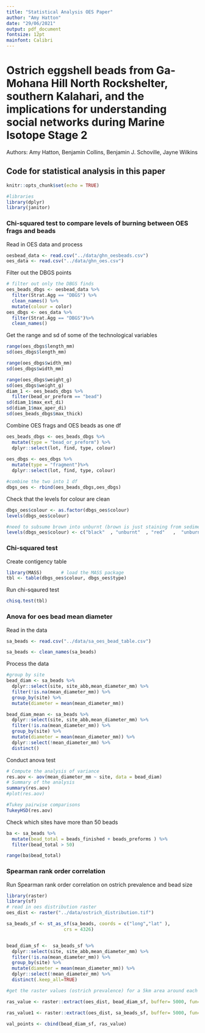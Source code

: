 ```yaml
---
title: "Statistical Analysis OES Paper"
author: "Amy Hatton"
date: "29/06/2021"
output: pdf_document
fontsize: 12pt
mainfont: Calibri
---
```

# Ostrich eggshell beads from Ga-Mohana Hill North Rockshelter, southern Kalahari, and the implications for understanding social networks during Marine Isotope Stage 2

Authors: Amy Hatton, Benjamin Collins, Benjamin J. Schoville, Jayne Wilkins

## Code for statistical analysis in this paper
```r
knitr::opts_chunk$set(echo = TRUE)

#libraries
library(dplyr)
library(janitor)
```

### Chi-squared test to compare levels of burning between OES frags and beads

Read in OES data and process
```r
oesbead_data <- read.csv("../data/ghn_oesbeads.csv")
oes_data <- read.csv("../data/ghn_oes.csv")
```
Filter out the DBGS points
```r
# filter out only the DBGS finds
oes_beads_dbgs <- oesbead_data %>% 
  filter(Strat.Agg == "DBGS") %>% 
  clean_names() %>% 
  mutate(colour = color) 
oes_dbgs <- oes_data %>% 
  filter(Strat.Agg == "DBGS")%>% 
  clean_names()
```

Get the range and sd of some of the technological variables
```r
range(oes_dbgs$length_mm)
sd(oes_dbgs$length_mm)

range(oes_dbgs$width_mm)
sd(oes_dbgs$width_mm)

range(oes_dbgs$weight_g)
sd(oes_dbgs$weight_g)
diam_1 <- oes_beads_dbgs %>% 
  filter(bead_or_preform == "bead") 
sd(diam_1$max_ext_di)
sd(diam_1$max_aper_di)
sd(oes_beads_dbgs$max_thick)
```

Combine OES frags and OES beads as one df
```r
oes_beads_dbgs <- oes_beads_dbgs %>% 
  mutate(type = "bead_or_preform") %>% 
  dplyr::select(lot, find, type, colour)
  
oes_dbgs <- oes_dbgs %>% 
  mutate(type = "fragment")%>% 
  dplyr::select(lot, find, type, colour)

#combine the two into 1 df
dbgs_oes <- rbind(oes_beads_dbgs,oes_dbgs)
```

Check that the levels for colour are clean
```r
dbgs_oes$colour <- as.factor(dbgs_oes$colour)
levels(dbgs_oes$colour)

#need to subsume brown into unburnt (brown is just staining from sediment)
levels(dbgs_oes$colour) <- c("black"  , "unburnt"  , "red"   ,  "unburnt" ,"yellow" )
```
### Chi-squared test

Create contigency table
```r
library(MASS)       # load the MASS package 
tbl <- table(dbgs_oes$colour, dbgs_oes$type)
```
Run chi-sqaured test
```r
chisq.test(tbl)
```
### Anova for oes bead mean diameter

Read in the data
```r
sa_beads <- read.csv("../data/sa_oes_bead_table.csv")

sa_beads <- clean_names(sa_beads)
```
Process the data
```r
#group by site
bead_diam <- sa_beads %>% 
  dplyr::select(site, site_abb,mean_diameter_mm) %>% 
  filter(!is.na(mean_diameter_mm)) %>% 
  group_by(site) %>% 
  mutate(diameter = mean(mean_diameter_mm)) 

bead_diam_mean <- sa_beads %>% 
  dplyr::select(site, site_abb,mean_diameter_mm) %>% 
  filter(!is.na(mean_diameter_mm)) %>% 
  group_by(site) %>% 
  mutate(diameter = mean(mean_diameter_mm)) %>% 
  dplyr::select(!mean_diameter_mm) %>% 
  distinct()

```
Conduct anova test
```r
# Compute the analysis of variance
res.aov <- aov(mean_diameter_mm ~ site, data = bead_diam)
# Summary of the analysis
summary(res.aov)
#plot(res.aov)

#Tukey pairwise comparisons
TukeyHSD(res.aov)
```
Check which sites have more than 50 beads
```r
ba <- sa_beads %>% 
  mutate(bead_total = beads_finished + beads_preforms ) %>% 
  filter(bead_total > 50)

range(ba$bead_total)
```
### Spearman rank order correlation

Run Spearman rank order correlation on ostrich prevalence and bead size
```r
library(raster)
library(sf)
# read in oes distribution raster
oes_dist <- raster("../data/ostrich_distribution.tif")

sa_beads_sf <- st_as_sf(sa_beads, coords = c("long","lat" ),
                     crs = 4326)


bead_diam_sf <-  sa_beads_sf %>% 
  dplyr::select(site, site_abb,mean_diameter_mm) %>% 
  filter(!is.na(mean_diameter_mm)) %>% 
  group_by(site) %>% 
  mutate(diameter = mean(mean_diameter_mm)) %>% 
  dplyr::select(!mean_diameter_mm) %>% 
  distinct(.keep_all=TRUE)

#get the raster values (ostrich prevalence) for a 5km area around each site

ras_value <- raster::extract(oes_dist, bead_diam_sf, buffer= 5000, fun=mean)

ras_value1 <- raster::extract(oes_dist, sa_beads_sf, buffer= 5000, fun=mean)

val_points <- cbind(bead_diam_sf, ras_value)
```




